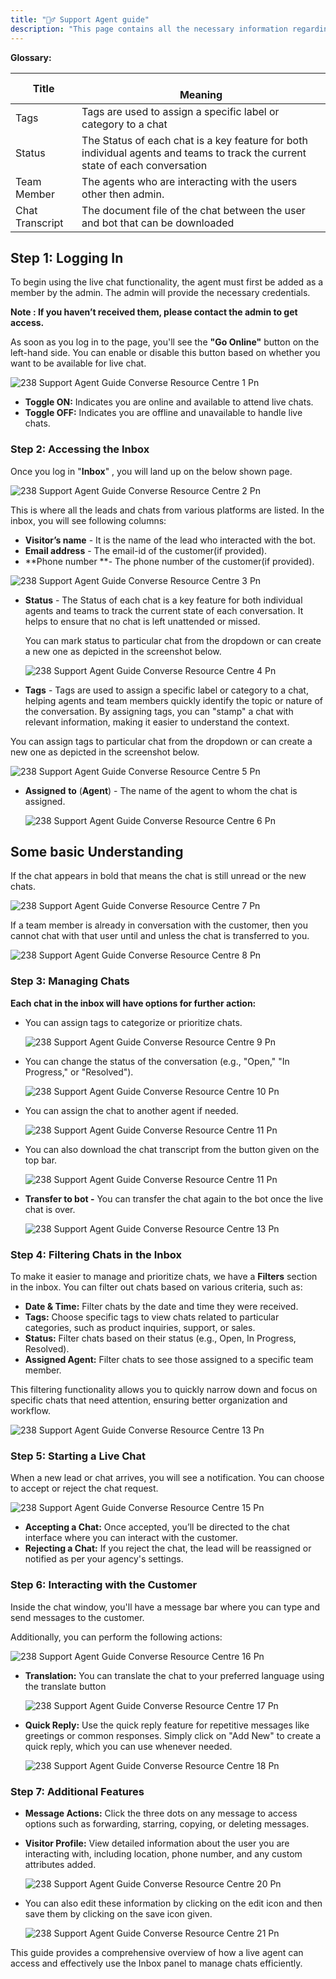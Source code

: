 ```yaml
---
title: "🕵️‍♂️ Support Agent guide"
description: "This page contains all the necessary information regarding the live chat, how a agent can use that functionality in detail."
---
```


**Glossary:**

| **Title**       | <br />**Meaning**                                                                                                             |
| --------------- | ----------------------------------------------------------------------------------------------------------------------------- |
| Tags            | Tags are used to assign a specific label or category to a chat                                                                |
| Status          | The Status of each chat is a key feature for both individual agents and teams to track the current state of each conversation |
| Team Member     | The agents who are interacting with the users other then admin.                                                               |
| Chat Transcript | The  document file of the  chat between the user and  bot that can be downloaded                                              |

## **Step 1: Logging In**

To begin using the live chat functionality, the agent must first be added as a member by the admin. The admin will provide the necessary credentials.

**Note : If you haven’t received them, please contact the admin to get access.**

As soon as you log in to the page, you'll see the **"Go Online"** button on the left-hand side. You can enable or disable this button based on whether you want to be available for live chat.

![238 Support Agent Guide  Converse Resource Centre 1 Pn](/images/platform-guidelines-training/support-agent-guide/238.support_agent_guide__Converse_resource_centre-1.png)

- **Toggle ON:** Indicates you are online and available to attend live chats.
- **Toggle OFF:** Indicates you are offline and unavailable to handle live chats.

### **Step 2: Accessing the Inbox**

Once you log in "**Inbox**" , you will land up on the below shown page.

![238 Support Agent Guide  Converse Resource Centre 2 Pn](/images/platform-guidelines-training/support-agent-guide/238.support_agent_guide__Converse_resource_centre-2.png)

This is where all the leads and chats from various platforms are listed. In the inbox, you will see following columns:

- **Visitor’s name** - It is the name of the lead who interacted with the bot.
- **Email address** - The email-id of the customer(if provided).
- \*\*Phone number \*\*- The phone number of the customer(if provided).

![238 Support Agent Guide  Converse Resource Centre 3 Pn](/images/platform-guidelines-training/support-agent-guide/238.support_agent_guide__Converse_resource_centre-3.png)

- **Status** - The Status of each chat is a key feature for both individual agents and teams to track the current state of each conversation. It helps to ensure that no chat is left unattended or missed.

  You can mark status to particular chat from the dropdown or can create a new one as depicted in the screenshot below.

  ![238 Support Agent Guide  Converse Resource Centre 4 Pn](/images/platform-guidelines-training/support-agent-guide/238.support_agent_guide__Converse_resource_centre-4.png)
- **Tags** - Tags are used to assign a specific label or category to a chat, helping agents and team members quickly identify the topic or nature of the conversation. By assigning tags, you can "stamp" a chat with relevant information, making it easier to understand the context.

You can assign tags to particular chat from the dropdown or can create a new one as depicted in the screenshot below.

![238 Support Agent Guide  Converse Resource Centre 5 Pn](/images/platform-guidelines-training/support-agent-guide/238.support_agent_guide__Converse_resource_centre-5.png)

- **Assigned** **to** (**Agent**) - The name of the agent to whom the chat is assigned.

  ![238 Support Agent Guide  Converse Resource Centre 6 Pn](/images/platform-guidelines-training/support-agent-guide/238.support_agent_guide__Converse_resource_centre-6.png)

## **Some basic Understanding**

<Info>
  If the chat appears in bold that means the chat is still unread or the new chats.
</Info>

![238 Support Agent Guide  Converse Resource Centre 7 Pn](/images/platform-guidelines-training/support-agent-guide/238.support_agent_guide__Converse_resource_centre-7.png)

<Info>
  If a team member is already in conversation with the customer, then you cannot chat with that user until and unless the chat is transferred to you.
</Info>

![238 Support Agent Guide  Converse Resource Centre 8 Pn](/images/platform-guidelines-training/support-agent-guide/238.support_agent_guide__Converse_resource_centre-8.png)

### **Step 3: Managing Chats**

**Each chat in the inbox will have options for further action:**

- You can assign tags to categorize or prioritize chats.

  ![238 Support Agent Guide  Converse Resource Centre 9 Pn](/images/platform-guidelines-training/support-agent-guide/238.support_agent_guide__Converse_resource_centre-9.png)
- You can change the status of the conversation (e.g., "Open," "In Progress," or "Resolved").

  ![238 Support Agent Guide  Converse Resource Centre 10 Pn](/images/platform-guidelines-training/support-agent-guide/238.support_agent_guide__Converse_resource_centre-10.png)
- You can assign the chat to another agent if needed.

  ![238 Support Agent Guide  Converse Resource Centre 11 Pn](/images/platform-guidelines-training/support-agent-guide/238.support_agent_guide__Converse_resource_centre-11.png)
- You can also download the chat transcript from the button given on the top bar.

  ![238 Support Agent Guide  Converse Resource Centre 11 Pn](/images/platform-guidelines-training/support-agent-guide/238.support_agent_guide__Converse_resource_centre-12.png)
- **Transfer to bot -** You can transfer the chat again to the bot once the live chat is over.

  ![238 Support Agent Guide  Converse Resource Centre 13 Pn](/images/platform-guidelines-training/support-agent-guide/238.support_agent_guide__Converse_resource_centre-13.png)

### **Step 4:  Filtering Chats in the Inbox**

To make it easier to manage and prioritize chats, we have a **Filters** section in the inbox. You can filter out chats based on various criteria, such as:

- **Date & Time:** Filter chats by the date and time they were received.
- **Tags:** Choose specific tags to view chats related to particular categories, such as product inquiries, support, or sales.
- **Status:** Filter chats based on their status (e.g., Open, In Progress, Resolved).
- **Assigned Agent:** Filter chats to see those assigned to a specific team member.

This filtering functionality allows you to quickly narrow down and focus on specific chats that need attention, ensuring better organization and workflow.

![238 Support Agent Guide  Converse Resource Centre 13 Pn](/images/platform-guidelines-training/support-agent-guide/238.support_agent_guide__Converse_resource_centre-14.png)

### **Step 5: Starting a Live Chat**

When a new lead or chat arrives, you will see a notification. You can choose to accept or reject the chat request.

![238 Support Agent Guide  Converse Resource Centre 15 Pn](/images/platform-guidelines-training/support-agent-guide/238.support_agent_guide__Converse_resource_centre-15.png)

- **Accepting a Chat:** Once accepted, you’ll be directed to the chat interface where you can interact with the customer.
- **Rejecting a Chat:** If you reject the chat, the lead will be reassigned or notified as per your agency's settings.

### **Step 6: Interacting with the Customer**

Inside the chat window, you'll have a message bar where you can type and send messages to the customer.

Additionally, you can perform the following actions:

![238 Support Agent Guide  Converse Resource Centre 16 Pn](/images/platform-guidelines-training/support-agent-guide/238.support_agent_guide__Converse_resource_centre-16.png)

- **Translation:** You can translate the chat to your preferred language using the translate button

  ![238 Support Agent Guide  Converse Resource Centre 17 Pn](/images/platform-guidelines-training/support-agent-guide/238.support_agent_guide__Converse_resource_centre-17.png)
- **Quick Reply:** Use the quick reply feature for repetitive messages like greetings or common responses. Simply click on "Add New" to create a quick reply, which you can use whenever needed.

  ![238 Support Agent Guide  Converse Resource Centre 18 Pn](/images/platform-guidelines-training/support-agent-guide/238.support_agent_guide__Converse_resource_centre-18.png)

### **Step 7: Additional Features**

- **Message Actions:** Click the three dots on any message to access options such as forwarding, starring, copying, or deleting messages.
- **Visitor Profile:** View detailed information about the user you are interacting with, including location, phone number, and any custom attributes added.

  ![238 Support Agent Guide  Converse Resource Centre 20 Pn](/images/platform-guidelines-training/support-agent-guide/238.support_agent_guide__Converse_resource_centre-20.png)
- You can also edit these information by clicking on the edit icon and then save them by clicking on the save icon given.

  ![238 Support Agent Guide  Converse Resource Centre 21 Pn](/images/platform-guidelines-training/support-agent-guide/238.support_agent_guide__Converse_resource_centre-21.png)

This guide provides a comprehensive overview of how a live agent can access and effectively use the Inbox panel to manage chats efficiently.